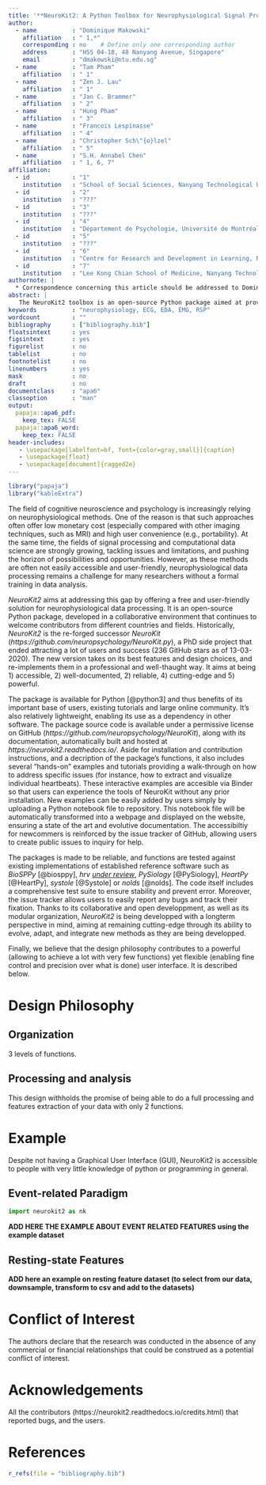 ```yaml
---
title: '**NeuroKit2: A Python Toolbox for Neurophysiological Signal Processing**'
author: 
  - name          : "Dominique Makowski"
    affiliation   : " 1,*"
    corresponding : no    # Define only one corresponding author
    address       : "HSS 04-18, 48 Nanyang Avenue, Singapore"
    email         : "dmakowski@ntu.edu.sg"
  - name          : "Tam Pham"
    affiliation   : " 1"
  - name          : "Zen J. Lau"
    affiliation   : " 1"
  - name          : "Jan C. Brammer"
    affiliation   : " 2"
  - name          : "Hung Pham"
    affiliation   : " 3"
  - name          : "Francois Lespinasse"
    affiliation   : " 4"
  - name          : "Christopher Sch\"{o}lzel"
    affiliation   : " 5"
  - name          : "S.H. Annabel Chen"
    affiliation   : " 1, 6, 7"
affiliation:
  - id            : "1"
    institution   : "School of Social Sciences, Nanyang Technological University, Singapore"
  - id            : "2"
    institution   : "???"
  - id            : "3"
    institution   : "???"
  - id            : "4"
    institution   : "Département de Psychologie, Université de Montréal, Montréal"
  - id            : "5"
    institution   : "???"
  - id            : "6"
    institution   : "Centre for Research and Development in Learning, Nanyang Technological University, Singapore"
  - id            : "7"
    institution   : "Lee Kong Chian School of Medicine, Nanyang Technological University, Singapore"
authornote: |
  * Correspondence concerning this article should be addressed to Dominique Makowski (HSS 04-18, 48 Nanyang Avenue, Singapore; dmakowski@ntu.edu.sg).
abstract: |
   The NeuroKit2 toolbox is an open-source Python package aimed at providing users with comprehensive and flexible functionality in neurophysiological signal processing. It developed from a collaborative project aimed at offering programming ease for both novice and advanced users to perform elaborate analyses of electrocardiogram (ECG), respiratory (RSP), electrodermal activity (EDA), and electromyography (EMG) data. It comprises of a consistent set of user-friendly, high-level functions that implements an all-in-one cleaning, preprocessing, and processing pipeline with sensible defaults. At the same time, greater flexibility and parametric control can be achieved by using Neurokit2's mid-level functions to build a custom analysis pipeline. (talk about novelty?)
keywords          : "neurophysiology, ECG, EDA, EMG, RSP"
wordcount         : ""
bibliography      : ["bibliography.bib"]
floatsintext      : yes
figsintext        : yes
figurelist        : no
tablelist         : no
footnotelist      : no
linenumbers       : yes
mask              : no
draft             : no
documentclass     : "apa6"
classoption       : "man"
output: 
  papaja::apa6_pdf:
    keep_tex: FALSE
  papaja::apa6_word:
    keep_tex: FALSE
header-includes:
   - \usepackage[labelfont=bf, font={color=gray,small}]{caption}
   - \usepackage{float}
   - \usepackage[document]{ragged2e}
---
```


\justify

```r
library("papaja")
library("kableExtra")
```






<!-- Research gap -->
The field of cognitive neuroscience and psychology is increasingly relying on neurophysiological methods. One of the reason is that such approaches often offer low monetary cost (especially compared with other imaging techniques, such as MRI) and high user convenience (e.g., portability). At the same time, the fields of signal processing and computational data science are strongly growing, tackling issues and limitations, and pushing the horizon of possibilities and opportunities. However, as these methods are often not easily accessible and user-friendly, neurophysiological data processing remains a challenge for many researchers without a formal training in data analysis.

<!-- Response to gap -->
*NeuroKit2* aims at addressing this gap by offering a free and user-friendly solution for neurophysiological data processing. It is an open-source Python package, developed in a collaborative environment that continues to welcome contributors from different countries and fields. Historically, *NeuroKit2* is the re-forged successor *NeuroKit* (*https://github.com/neuropsychology/NeuroKit.py*), a PhD side project that ended attracting a lot of users and success (236 GitHub stars as of 13-03-2020). The new version takes on its best features and design choices, and re-implements them in a professional and well-thaught way. It aims at being 1) accessible, 2) well-documented, 2) reliable, 4) cutting-edge and 5) powerful.

<!-- Accessibility and documentation -->
The package is available for Python [@python3] and thus benefits of its important base of users, existing tutorials and large online community. It's also relatively lightweight, enabling its use as a dependency in other software. The package source code is available under a permissive license on GitHub (*https://github.com/neuropsychology/NeuroKit*), along with its documentation, automatically built and hosted at *https://neurokit2.readthedocs.io/*. Aside for installation and contribution instructions, and a decription of the package's functions, it also includes several "hands-on" examples and tutorials providing a walk-through on how to address specific issues (for instance, how to extract and visualize individual heartbeats). These interactive examples are accesible via Binder so that users can experience the tools of NeuroKit without any prior installation. New examples can be easily added by users simply by uploading a Python notebook file to repository. This notebook file will be automatically transformed into a webpage and displayed on the website, ensuring a state of the art and evolutive documentation. The accessibiltiy for newcommers is reinforced by the issue tracker of GitHub, allowing users to create public issues to inquiry for help. 

<!-- Reliability and Evolution -->
The packages is made to be reliable, and functions are tested against existing implementations of established reference software such as *BioSPPy* [@biosppy], *hrv* [*under review*](https://github.com/openjournals/joss-reviews/issues/1867), *PySiology* [@PySiology], *HeartPy* [@HeartPy], *systole* [@Systole] or *nolds* [@nolds]. The code itself includes a comprehensive test suite to ensure stability and prevent error. Moreover, the issue tracker allows users to easily report any bugs and track their fixation. Thanks to its collaborative and open developpment, as well as its modular organization, *NeuroKit2* is being developped with a longterm perspective in mind, aiming at remaining cutting-edge through its ability to evolve, adapt, and integrate new methods as they are being developped.

<!-- - Powerful and flexible: API -->
Finally, we believe that the design philosophy contributes to a powerful (allowing to achieve a lot with very few functions) yet flexible (enabling fine control and precision over what is done) user interface. It is described below.

# Design Philosophy





## Organization

<!-- Neurokit2 was developed using Python drawing on well-established existing libraries such as **Numpy**, **Pandas**, **SciPy**, **MatplotLib** etc. As stated above, one of primary goal of the package is to provide easy-to-use functions, catering to programming novices, but at the same time allowing maximal flexibility for advanced users. -->

3 levels of functions.


<!--  and it is well-documented with tutorials and examples. More importantly, the toolbox was designed to provide a consistent yet powerful and flexible API. It offers clear code organization across different signals (e.g., electrocardiogram (ECG), respiration (RSP), electrodermal activity (EDA), electromyography (EMG)) for different processing purposes. On one hand, it comprises of high-level functions that streamlines and incorporates all stages of signal processing, and on the other hand, mid-level functions (e.g., for cleaning data, extracting signal rate etc.) can be modified easily for user preference. Advanced users will find this useful for implementing their own algorithms and building their own custom analysis pipeline, giving them more parametric control. Hence, Neurokit2 is made accessible and reliable for users of various programming levels. -->

<!-- In this paper, we will provide an overview of the Neurokit2 package, its code organization and its various features. -->



<!-- One of the strengths of this package is its consistency. For each type of signals (ECG, RSP, EDA, EMG...), the same function names, in the form **signaltype_functiongoal()**, can be called to achieve equivalent goal. Therefore, in each signal-specific module, users can expect to find functions with similar names such as **signaltype_clean()**, **signaltype_findpeaks()**, **signaltype_plot()** or **signaltype_process()**. Following, we will elaborate on the functions that are signal-specific but designed to perform the same processing task in the pipeline. -->

## Processing and analysis



This design withholds the promise of being able to do a full processing and features extraction of your data with only 2 functions.





<!-- The package comprises of multiple modules: ecg, rsp, eda, emg, ppg, signal, eeg, epochs, events, complexity, bio, misc and stats. -->

<!-- The ecg, rsp, eda, and emg modules are tailored to the processing and analysis of the respective signals. They encompass mid-level functions and each performs a specific part of the processing pipeline such as *cleaning* to increase the signal-to-noise ratio, *extraction of information* to better quantify the signal, *plotting* to visualize the extracted features on the signal, and *extraction of features* for event-related analysis on epochs of signal or period-related analysis for signal with longer duration. Generally, users can start writing their processing scripts by calling the mid-level functions one-by-one, according to the order of steps that they have in their processing pipelines. And if users do not have a specific pipeline in mind, NeuroKit2 provides a single high-level function in each module called **_process** to perform every step in one command line, following the Neurokit2 default pipeline. -->

<!-- Besides the signal-specific modules, there are modules with functions that also perform specific steps in the processing pipeline but are non-specific to any type of signal. Such as *events* to support incorporation and visualization of event markers in the signal or *epochs* to chunk signals into event-related segments. -->

<!-- Usually not as user-friendly as the aforementioned modules, there are modules with low-level functions, such as signal, complexity, misc and stats, that support the implementation of core functionality in other modules. Unless the users wish to, they do not need to call these low-level functions into the processing scripts. -->

<!-- Last but not least, there is a high-level function in the bio module that allows processing of all types of signals at once. As powerful as it might sound, this function basically combines the high-level function of each signal type into one script, allowing users who do not wish to stray from Neurokit2 default processing pipeline to perform all steps in one command line. -->

<!-- ```{r table, echo=FALSE} -->
<!-- ecg = c("ecg_clean()", "ecg_delineate()", "ecg_eventrelated()", "ecg_findpeaks()", "ecg_findpeaks()", "ecg_fixpeaks()", "ecg_peaks()", "ecg_plot()", "ecg_process()", "ecg_rate()", "ecg_rate()", "ecg_rsp()", "ecg_simulate()") -->
<!-- events = c("events_find()", "events_plot()", "events_to_mne()") -->
<!-- # write.csv(table, "figures/table.csv", row.names = FALSE) -->
<!-- ``` -->



# Example


Despite not having a Graphical User Interface (GUI), NeuroKit2 is accessible to people with very little knowledge of python or programming in general. 


## Event-related Paradigm

```python
import neurokit2 as nk
```

**ADD HERE THE EXAMPLE ABOUT EVENT RELATED FEATURES using the example dataset**



## Resting-state Features 


**ADD here an example on resting feature dataset (to select from our data, downsample, transform to csv and add to the datasets)**







# Conflict of Interest

The authors declare that the research was conducted in the absence of any commercial or financial relationships that could be construed as a potential conflict of interest.

# Acknowledgements

All the contributors (https://neurokit2.readthedocs.io/credits.html) that reported bugs, and the users.








\newpage

# References
```r
r_refs(file = "bibliography.bib")
```

\begingroup
\setlength{\parindent}{-0.5in}
\setlength{\leftskip}{0.5in}

<div id = "refs"></div>
\endgroup
